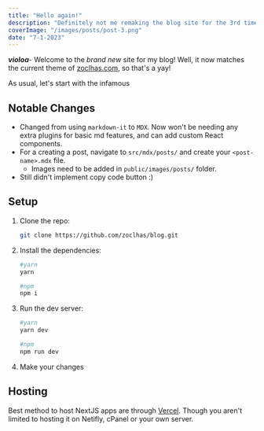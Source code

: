 ```yaml
---
title: "Hello again!"
description: "Definitely not me remaking the blog site for the 3rd time. But now matching theme with zoclhas.com!"
coverImage: "/images/posts/post-3.png"
date: "7-1-2023"
---
```


**_violoa_**- Welcome to the _brand new_ site for my blog! Well, it now matches the current theme of <a href="https://zoclhas.com" target="_blank">zoclhas.com</a>, so that's a yay!

As usual, let's start with the infamous

## Notable Changes

-   Changed from using `markdown-it` to `MDX`. Now won't be needing any extra plugins for basic md features, and can add custom React components.
-   For a creating a post, navigate to `src/mdx/posts/` and create your `<post-name>.mdx` file.
    -   Images need to be added in `public/images/posts/` folder.
-   Still didn't implement copy code button :)

## Setup

1. Clone the repo:
    ```bash
    git clone https://github.com/zoclhas/blog.git
    ```
2. Install the dependencies:

    ```bash
    #yarn
    yarn

    #npm
    npm i
    ```

3. Run the dev server:

    ```bash
    #yarn
    yarn dev

    #npm
    npm run dev
    ```

4. Make your changes

## Hosting

Best method to host NextJS apps are through <a href="https://vercel.com" target="_blank">Vercel</a>. Though you aren't limited to hosting it on Netifly, cPanel or your own server.
